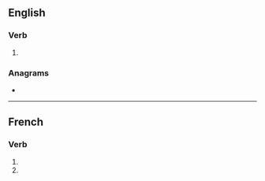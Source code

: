 {{also|neutralisés}}
==English==

===Verb===
{{head|en|verb form}}

# {{en-third-person singular of|neutralise}}

===Anagrams===
* {{anagrams|en|laurestines|reinsulates}}

----

==French==

===Verb===
{{fr-verb-form}}

# {{inflection of|neutraliser||2|s|pres|indc|lang=fr}}
# {{inflection of|neutraliser||2|s|pres|subj|lang=fr}}